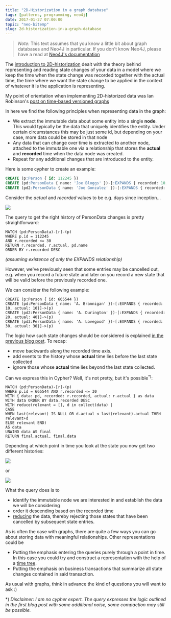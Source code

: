 ```yaml
---
title: "2D-Historization in a graph database"
tags: [patterns, programming, neo4j]
date: 2017-01-27 07:00:00
topic: "neo-bitemp"
slug: 2d-historization-in-a-graph-database
---
```


<TopicToc topicId="neo-bitemp" active="2D-Historization in a graph database" />

> <em>Note:</em>
> This text assumes that you know a little bit about graph databases
> and Neo4J in particular. If you don't know Neo4J, please have a read
> at [Neo4J's documentation][1]

The [introduction to 2D-historization][2] dealt with the theory behind representing
and reading state changes of your data in a model where we keep the time when
the state change was recorded together with the actual time, the time where we want
the state change to be applied in the context of whatever it is the application
is representing.

My point of orientation when implementing 2D-historized data was Ian Robinson's 
[post on time-based versioned graphs][3]

In here we find the following principles when representing data in the graph:

* We extract the immutable data about some entity into a single **node**. This
  would typically be the data that uniquely identifies the entity. Under certain
  circumstances this may be just some id, but depending on your case, more data
  could be stored in that node
* Any data that can change over time is extracted to another node, attached
  to the immutable one via a relationship that stores the **actual** and 
  **recorded** time when the data node was created.
* Repeat for any additional changes that are introduced to the entity.

Here is some cypher to create an example:

```sql
CREATE (p:Person { id: 112245 })
CREATE (pd:PersonData { name: 'Joe Bloggs' })-[:EXPANDS { recorded: 10, actual: 10}]->(p)
CREATE (pd2:PersonData { name: 'Joe Gonzalez' })-[:EXPANDS { recorded: 20, actual: 30}]->(p)
```

Consider the _actual_ and _recorded_ values to be e.g. days since inception...

![](/assets/2DHistory3.png)

The query to get the right history of PersonData changes is pretty straightforward:

```
MATCH (pd:PersonData)-[r]-(p) 
WHERE p.id = 112245
AND r.recorded <= 30
RETURN r.recorded, r.actual, pd.name
ORDER BY r.recorded DESC
```
_(assuming existence of only the EXPANDS relationship)_

However, we've previously seen that some entries may be cancelled out,
e.g. when you record a future state and later on you record a new state
that will be valid before the previously recorded one.

We can consider the following example:

```
CREATE (p:Person { id: 665544 })
CREATE (pd:PersonData { name: 'A. Brannigan' })-[:EXPANDS { recorded: 10, actual: 10}]->(p)
CREATE (pd2:PersonData { name: 'A. Durington' })-[:EXPANDS { recorded: 20, actual: 40}]->(p)
CREATE (pd3:PersonData { name: 'A. Lovegood' })-[:EXPANDS { recorded: 30, actual: 30}]->(p)
```
The logic how such state changes should be considered is explained 
[in the previous blog post][2]. To recap:

* move backwards along the recorded time axis.
* add events to the history whose **actual** time lies before the last state
  collected
* ignore those whose **actual** time lies beyond the last state collected.

Can we express this in Cypher? 
Well, it's not pretty, but it's possible<sup>*)</sup>:

```
MATCH (pd:PersonData)-[r]-(p) 
WHERE p.id = 665544 AND r.recorded <= 30
WITH { data: pd, recorded: r.recorded, actual: r.actual } as data
WITH data ORDER BY data.recorded DESC
WITH reduce(relevant = [], d in collect(data) | 
CASE 
WHEN last(relevant) IS NULL OR d.actual < last(relevant).actual THEN relevant+d 
ELSE relevant END) 
AS data
UNWIND data AS final 
RETURN final.actual, final.data
```
Depending at which point in time you look at the state you now get two different
histories:

![](/assets/2DHistory4.png)

or

![](/assets/2DHistory5.png)

What the query does is to 

* identify the immutable node we are interested in and establish the data
  we will be considering
* order it descending based on the recorded time 
* [reducing][5] the data, thereby rejecting those states that have been
  cancelled by subsequent state entries.

As is often the case with graphs, there are quite a few ways you can go about storing data
with meaningful relationships. Other representations could be

* Putting the emphasis entering the queries purely through a point in time.
  In this case you could try and construct a representation with the help of
  a [time tree][4].
* Putting the emphasis on business transactions that summarize all
  state changes contained in said transaction.

As usual with graphs, think in advance the kind of questions 
you will want to ask :)


*) 
_Disclaimer: I am no cypher expert. The query expresses the logic outlined in the first blog post with some additional noise, some compaction may  still be possible._

[1]: https://neo4j.com/docs/developer-manual/current/introduction/
[2]: /posts/2d-or-bitemporal-historization-a-primer
[3]: http://iansrobinson.com/2014/05/13/time-based-versioned-graphs/
[4]: http://graphaware.com/neo4j/2014/08/20/graphaware-neo4j-timetree.html
[5]: http://neo4j.com/docs/developer-manual/current/cypher/functions/list/#functions-reduce